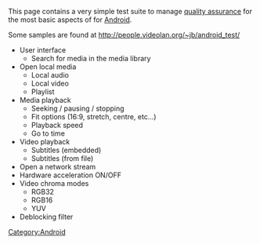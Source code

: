 This page contains a very simple test suite to manage [[quality assurance]] for the most basic aspects of {{VLC}} for [[Android]].

Some samples are found at http://people.videolan.org/~jb/android_test/

* User interface
** Search for media in the media library
* Open local media
** Local audio
** Local video
** Playlist
* Media playback
** Seeking / pausing / stopping
** Fit options (16:9, stretch, centre, etc...)
** Playback speed
** Go to time
* Video playback
** Subtitles (embedded)
** Subtitles (from file)
* Open a network stream
* Hardware acceleration ON/OFF
* Video chroma modes
** RGB32
** RGB16
** YUV
* Deblocking filter

[[Category:Android]]